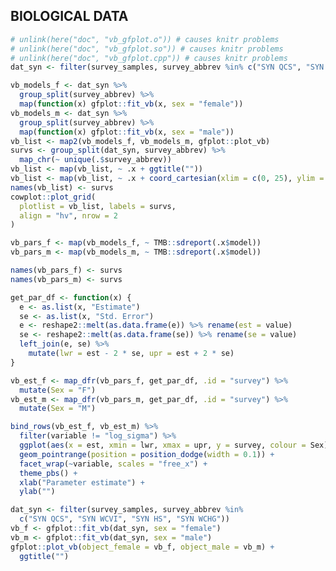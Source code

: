 ## BIOLOGICAL DATA

```r
# unlink(here("doc", "vb_gfplot.o")) # causes knitr problems
# unlink(here("doc", "vb_gfplot.so")) # causes knitr problems
# unlink(here("doc", "vb_gfplot.cpp")) # causes knitr problems
dat_syn <- filter(survey_samples, survey_abbrev %in% c("SYN QCS", "SYN WCVI", "SYN HS"))

vb_models_f <- dat_syn %>%
  group_split(survey_abbrev) %>%
  map(function(x) gfplot::fit_vb(x, sex = "female"))
vb_models_m <- dat_syn %>%
  group_split(survey_abbrev) %>%
  map(function(x) gfplot::fit_vb(x, sex = "male"))
vb_list <- map2(vb_models_f, vb_models_m, gfplot::plot_vb)
survs <- group_split(dat_syn, survey_abbrev) %>%
  map_chr(~ unique(.$survey_abbrev))
vb_list <- map(vb_list, ~ .x + ggtitle(""))
vb_list <- map(vb_list, ~ .x + coord_cartesian(xlim = c(0, 25), ylim = c(0, 65)))
names(vb_list) <- survs
cowplot::plot_grid(
  plotlist = vb_list, labels = survs,
  align = "hv", nrow = 2
)
```

```r
vb_pars_f <- map(vb_models_f, ~ TMB::sdreport(.x$model))
vb_pars_m <- map(vb_models_m, ~ TMB::sdreport(.x$model))

names(vb_pars_f) <- survs
names(vb_pars_m) <- survs

get_par_df <- function(x) {
  e <- as.list(x, "Estimate")
  se <- as.list(x, "Std. Error")
  e <- reshape2::melt(as.data.frame(e)) %>% rename(est = value)
  se <- reshape2::melt(as.data.frame(se)) %>% rename(se = value)
  left_join(e, se) %>%
    mutate(lwr = est - 2 * se, upr = est + 2 * se)
}

vb_est_f <- map_dfr(vb_pars_f, get_par_df, .id = "survey") %>%
  mutate(Sex = "F")
vb_est_m <- map_dfr(vb_pars_m, get_par_df, .id = "survey") %>%
  mutate(Sex = "M")

bind_rows(vb_est_f, vb_est_m) %>%
  filter(variable != "log_sigma") %>%
  ggplot(aes(x = est, xmin = lwr, xmax = upr, y = survey, colour = Sex)) +
  geom_pointrange(position = position_dodge(width = 0.1)) +
  facet_wrap(~variable, scales = "free_x") +
  theme_pbs() +
  xlab("Parameter estimate") +
  ylab("")
```


```r
dat_syn <- filter(survey_samples, survey_abbrev %in%
  c("SYN QCS", "SYN WCVI", "SYN HS", "SYN WCHG"))
vb_f <- gfplot::fit_vb(dat_syn, sex = "female")
vb_m <- gfplot::fit_vb(dat_syn, sex = "male")
gfplot::plot_vb(object_female = vb_f, object_male = vb_m) +
  ggtitle("")
```
